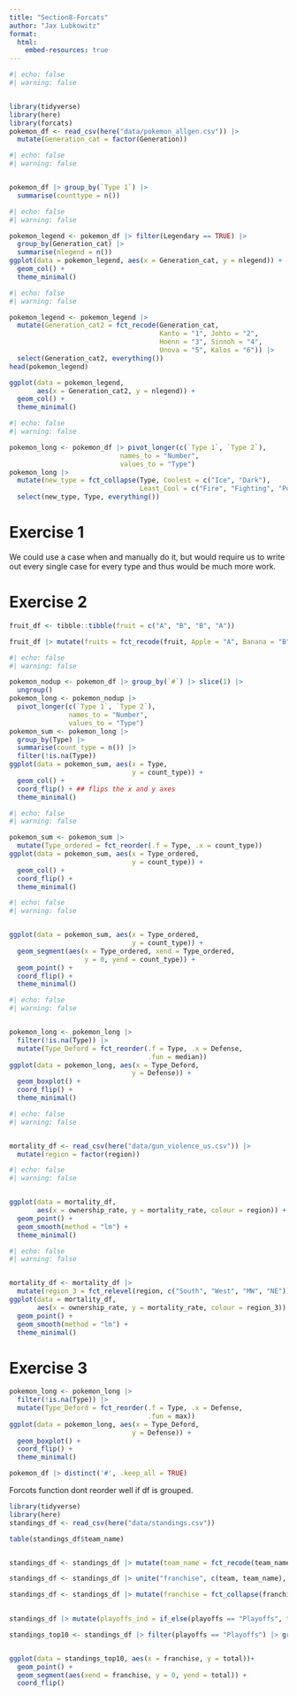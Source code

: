```yaml
---
title: "Section8-Forcats"
author: "Jax Lubkowitz"
format: 
  html:
    embed-resources: true
---
```

```r
#| echo: false
#| warning: false


library(tidyverse)
library(here)
library(forcats)
pokemon_df <- read_csv(here("data/pokemon_allgen.csv")) |>
  mutate(Generation_cat = factor(Generation))
```

```r
#| echo: false
#| warning: false


pokemon_df |> group_by(`Type 1`) |>
  summarise(counttype = n())
```

```r
#| echo: false
#| warning: false

pokemon_legend <- pokemon_df |> filter(Legendary == TRUE) |>
  group_by(Generation_cat) |>
  summarise(nlegend = n())
ggplot(data = pokemon_legend, aes(x = Generation_cat, y = nlegend)) +
  geom_col() +
  theme_minimal()
```

```r
#| echo: false
#| warning: false

pokemon_legend <- pokemon_legend |>
  mutate(Generation_cat2 = fct_recode(Generation_cat,
                                      Kanto = "1", Johto = "2",
                                      Hoenn = "3", Sinnoh = "4",
                                      Unova = "5", Kalos = "6")) |>
  select(Generation_cat2, everything())
head(pokemon_legend)

ggplot(data = pokemon_legend,
       aes(x = Generation_cat2, y = nlegend)) +
  geom_col() +
  theme_minimal()
```

```r
#| echo: false
#| warning: false

pokemon_long <- pokemon_df |> pivot_longer(c(`Type 1`, `Type 2`),
                            names_to = "Number",
                            values_to = "Type")
pokemon_long |>
  mutate(new_type = fct_collapse(Type, Coolest = c("Ice", "Dark"),
                                 Least_Cool = c("Fire", "Fighting", "Poison"))) |>
  select(new_type, Type, everything())

```

# Exercise 1
We could use a case when and manually do it, but would require us to write out every single case for every type and thus would be much more work. 

# Exercise 2
```r
fruit_df <- tibble::tibble(fruit = c("A", "B", "B", "A"))

fruit_df |> mutate(fruits = fct_recode(fruit, Apple = "A", Banana = "B"))

```


```r
#| echo: false
#| warning: false

pokemon_nodup <- pokemon_df |> group_by(`#`) |> slice(1) |>
  ungroup()
pokemon_long <- pokemon_nodup |>
  pivot_longer(c(`Type 1`, `Type 2`),
               names_to = "Number",
               values_to = "Type")
pokemon_sum <- pokemon_long |>
  group_by(Type) |>
  summarise(count_type = n()) |>
  filter(!is.na(Type))
ggplot(data = pokemon_sum, aes(x = Type,
                               y = count_type)) +
  geom_col() +
  coord_flip() + ## flips the x and y axes
  theme_minimal()
```

```r
#| echo: false
#| warning: false

pokemon_sum <- pokemon_sum |> 
  mutate(Type_ordered = fct_reorder(.f = Type, .x = count_type))
ggplot(data = pokemon_sum, aes(x = Type_ordered,
                               y = count_type)) +
  geom_col() +
  coord_flip() +
  theme_minimal()
```

```r
#| echo: false
#| warning: false


ggplot(data = pokemon_sum, aes(x = Type_ordered,
                               y = count_type)) +
  geom_segment(aes(x = Type_ordered, xend = Type_ordered,
                   y = 0, yend = count_type)) +
  geom_point() +
  coord_flip() +
  theme_minimal()
```

```r
#| echo: false
#| warning: false


pokemon_long <- pokemon_long |>
  filter(!is.na(Type)) |>
  mutate(Type_Deford = fct_reorder(.f = Type, .x = Defense,
                                   .fun = median))
ggplot(data = pokemon_long, aes(x = Type_Deford,
                               y = Defense)) +
  geom_boxplot() + 
  coord_flip() +
  theme_minimal()
```

```r
#| echo: false
#| warning: false


mortality_df <- read_csv(here("data/gun_violence_us.csv")) |>
  mutate(region = factor(region))
```

```r
#| echo: false
#| warning: false


ggplot(data = mortality_df,
       aes(x = ownership_rate, y = mortality_rate, colour = region)) +
  geom_point() +
  geom_smooth(method = "lm") +
  theme_minimal()
```

```r
#| echo: false
#| warning: false


mortality_df <- mortality_df |>
  mutate(region_3 = fct_relevel(region, c("South", "West", "MW", "NE")))
ggplot(data = mortality_df,
       aes(x = ownership_rate, y = mortality_rate, colour = region_3)) +
  geom_point() +
  geom_smooth(method = "lm") +
  theme_minimal()
```


# Exercise 3
```r
pokemon_long <- pokemon_long |>
  filter(!is.na(Type)) |>
  mutate(Type_Deford = fct_reorder(.f = Type, .x = Defense,
                                   .fun = max))
ggplot(data = pokemon_long, aes(x = Type_Deford,
                               y = Defense)) +
  geom_boxplot() + 
  coord_flip() +
  theme_minimal()
```



```r
pokemon_df |> distinct('#', .keep_all = TRUE)
```

Forcots function dont reorder well if df is grouped. 

```r
library(tidyverse)
library(here)
standings_df <- read_csv(here("data/standings.csv"))

table(standings_df$team_name)


standings_df <- standings_df |> mutate(team_name = fct_recode(team_name, Commanders = "Redskins"))

standings_df <- standings_df |> unite("franchise", c(team, team_name), sep = " ")

standings_df <- standings_df |> mutate(franchise = fct_collapse(franchise, 'St. Louis LA Chargers' = c("San Diego Chargers","Los Angeles Chargers"), 'St. Louis LA Rams' = c("St. Louis Rams", "Los Angeles Rams")))
                                                            

standings_df |> mutate(playoffs_ind = if_else(playoffs == "Playoffs", true = 1, false = 0)) |> group_by(franchise) |> summarise(total = sum(playoffs_ind)) |> arrange(desc(total))

standings_top10 <- standings_df |> filter(playoffs == "Playoffs") |> group_by(franchise) |> summarise(total = n()) |> arrange(desc(total)) |> slice(1:10) |> mutate(franchise = fct_reorder(franchise, total))


ggplot(data = standings_top10, aes(x = franchise, y = total))+
  geom_point() +
  geom_segment(aes(xend = franchise, y = 0, yend = total)) +
  coord_flip()
```


